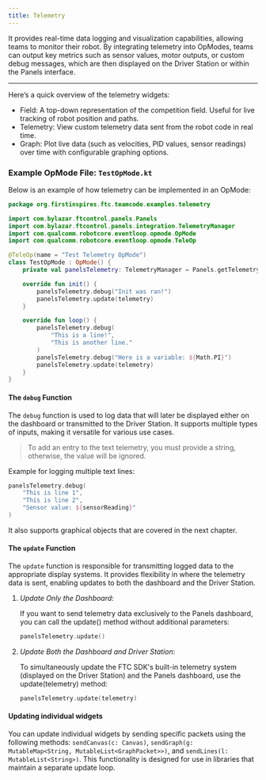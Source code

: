 ```yaml
---
title: Telemetry
---
```


It provides real-time data logging and visualization capabilities, allowing teams to monitor their robot. By integrating telemetry into OpModes, teams can output key metrics such as sensor values, motor outputs, or custom debug messages, which are then displayed on the Driver Station or within the Panels interface.

---

Here’s a quick overview of the telemetry widgets:
- Field: A top-down representation of the competition field. Useful for live tracking of robot position and paths.
- Telemetry: View custom telemetry data sent from the robot code in real time.
- Graph: Plot live data (such as velocities, PID values, sensor readings) over time with configurable graphing options.

### Example OpMode File: `TestOpMode.kt`
Below is an example of how telemetry can be implemented in an OpMode:

```kotlin
package org.firstinspires.ftc.teamcode.examples.telemetry

import com.bylazar.ftcontrol.panels.Panels
import com.bylazar.ftcontrol.panels.integration.TelemetryManager
import com.qualcomm.robotcore.eventloop.opmode.OpMode
import com.qualcomm.robotcore.eventloop.opmode.TeleOp

@TeleOp(name = "Test Telemetry OpMode")
class TestOpMode : OpMode() {
    private val panelsTelemetry: TelemetryManager = Panels.getTelemetry()

    override fun init() {
        panelsTelemetry.debug("Init was ran!")
        panelsTelemetry.update(telemetry)
    }

    override fun loop() {
        panelsTelemetry.debug(
            "This is a line!",
            "This is another line."
        )
        panelsTelemetry.debug("Here is a variable: ${Math.PI}")
        panelsTelemetry.update(telemetry)
    }
}
```

#### The `debug` Function
The `debug` function is used to log data that will later be displayed either on the dashboard or transmitted to the Driver Station. It supports multiple types of inputs, making it versatile for various use cases.

> To add an entry to the text telemetry, you must provide a string, otherwise, the value will be ignored.

Example for logging multiple text lines:
```kotlin
panelsTelemetry.debug(
    "This is line 1",
    "This is line 2",
    "Sensor value: ${sensorReading}"
)
```

It also supports graphical objects that are covered in the next chapter.

#### The `update` Function 
The `update` function is responsible for transmitting logged data to the appropriate display systems. It provides flexibility in where the telemetry data is sent, enabling updates to both the dashboard and the Driver Station.
1. *Update Only the Dashboard*: 
   
    If you want to send telemetry data exclusively to the Panels dashboard, you can call the update() method without additional parameters:
    ```kotlin
    panelsTelemetry.update()
    ```
2. *Update Both the Dashboard and Driver Station*: 
   
    To simultaneously update the FTC SDK's built-in telemetry system (displayed on the Driver Station) and the Panels dashboard, use the update(telemetry) method:
    ```kotlin
    panelsTelemetry.update(telemetry)
    ```
#### Updating individual widgets
You can update individual widgets by sending specific packets using the following methods: `sendCanvas(c: Canvas)`, `sendGraph(g: MutableMap<String, MutableList<GraphPacket>>)`, and `sendLines(l: MutableList<String>)`.
This functionality is designed for use in libraries that maintain a separate update loop.